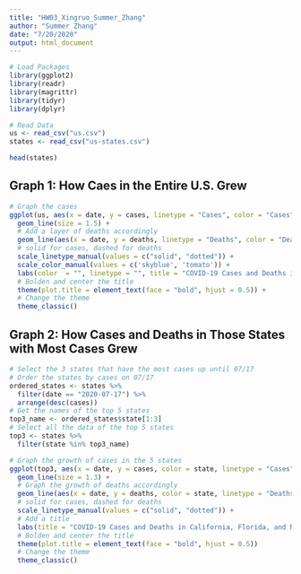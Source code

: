 ```yaml
---
title: "HW03_Xingruo_Summer_Zhang"
author: "Summer Zhang"
date: "7/20/2020"
output: html_document
---
```


```r
# Load Packages
library(ggplot2)
library(readr)
library(magrittr)
library(tidyr)
library(dplyr)

# Read Data
us <- read_csv("us.csv")
states <- read_csv("us-states.csv")
```

```r
head(states)
```

## Graph 1: How Caes in the Entire U.S. Grew
```r
# Graph the cases
ggplot(us, aes(x = date, y = cases, linetype = "Cases", color = "Cases")) +
  geom_line(size = 1.5) +
  # Add a layer of deaths accordingly
  geom_line(aes(x = date, y = deaths, linetype = "Deaths", color = "Deaths"), size = 1.5) +
  # solid for cases, dashed for deaths
  scale_linetype_manual(values = c("solid", "dotted")) + 
  scale_color_manual(values = c('skyblue', 'tomato')) +
  labs(color  = "", linetype = "", title = "COVID-19 Cases and Deaths in the U.S.") +
  # Bolden and center the title
  theme(plot.title = element_text(face = "bold", hjust = 0.5)) +
  # Change the theme
  theme_classic()
```

## Graph 2: How Cases and Deaths in Those States with Most Cases Grew
```r
# Select the 3 states that have the most cases up until 07/17
# Order the states by cases on 07/17
ordered_states <- states %>% 
  filter(date == "2020-07-17") %>% 
  arrange(desc(cases))
# Get the names of the top 5 states
top3_name <- ordered_states$state[1:3]
# Select all the data of the top 5 states
top3 <- states %>% 
  filter(state %in% top3_name)

# Graph the growth of cases in the 5 states
ggplot(top3, aes(x = date, y = cases, color = state, linetype = "Cases")) +
  geom_line(size = 1.3) +
  # Graph the growth of deaths accordingly 
  geom_line(aes(x = date, y = deaths, color = state, linetype = "Deaths"), size = 1.3) +
  # solid for cases, dashed for deaths
  scale_linetype_manual(values = c("solid", "dotted")) +
  # Add a title
  labs(title = "COVID-19 Cases and Deaths in California, Florida, and New York")+
  # Bolden and center the title
  theme(plot.title = element_text(face = "bold", hjust = 0.5))
  # Change the theme
  theme_classic()
```


